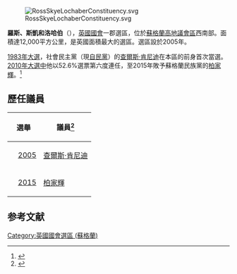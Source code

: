 [[File:RossSkyeLochaberConstituency.svg|right]]

'''羅斯、斯凱和洛哈伯'''（{{lang-en|Ross, Skye and Lochaber}}），[[英國|英國]][[英國國會|國會]]一郡選區，位於[[蘇格蘭|蘇格蘭]][[高地_(蘇格蘭行政區)|高地議會區]]西南部。面積達12,000平方公里，是英國面積最大的選區。選區設於2005年。

[[英國1983年大選|1983年大選]]，社會民主黨（現[[自由民主黨_(英國)|自民黨]]）的[[查爾斯·肯尼迪|查爾斯·肯尼迪]]在本區的前身首次當選。[[2010年英國大選|2010年大選中]]他以52.6%選票第六度連任，至2015年敗予蘇格蘭民族黨的[[柏家輝|柏家輝]]。<ref name="">{{cite news|publisher=[[英國廣播公司|英國廣播公司]]
|date=2010年5月7日
|title=Election 2010/Constituency/Ross, Skye and Lochaber
|url=http://news.bbc.co.uk/1/shared/election2010/results/constituency/855.stm
}}</ref>

== 歷任議員 ==
{|class="wikitable"
|-
!colspan=2|選舉!!議員<ref name="rayment">{{Rayment-hc|r|2|date=March 2012}}</ref>
!黨籍
|-
| style="background-color: {{Party_meta/color/自由民主黨 (英國)}}" |
| [[2005年英國大選|2005]]
|[[查爾斯·肯尼迪|查爾斯·肯尼迪]]
|[[自由民主黨_(英國)|自民黨]]
|-
| style="background-color: {{Party_meta/color/蘇格蘭民族黨}}" |
| [[2015年英國大選|2015]]
|[[柏家輝|柏家輝]]
|[[蘇格蘭民族黨|蘇格蘭民族黨]]
|}

==参考文献==
{{Reflist}}

{{DEFAULTSORT:Ross, Skye and Lochaber}}
{{英國國會選區 (蘇格蘭)}}
[[Category:英國國會選區_(蘇格蘭)|Category:英國國會選區 (蘇格蘭)]]
{{英国地理小作品}}